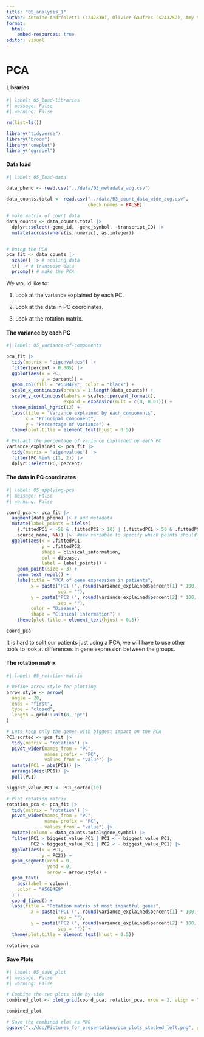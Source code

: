 ```yaml
---
title: "05_analysis_1"
author: Antoine Andréoletti (s242830), Olivier Gaufrès (s243252), Amy Surry (s201902), Lea Skytthe (s203531), Trine Søgaard (s204655)
format:
  html:
    embed-resources: true
editor: visual
---
```


# PCA

#### Libraries

```r
#| label: 05_load-libraries
#| message: False
#| warning: False

rm(list=ls())

library("tidyverse")
library("broom")
library("cowplot")
library("ggrepel")
```

#### Data load

```r
#| label: 05_load-data

data_pheno <- read.csv("../data/03_metadata_aug.csv")

data_counts.total <- read.csv("../data/03_count_data_wide_aug.csv", 
                              check.names = FALSE)

# make matrix of count data
data_counts <- data_counts.total |>
  dplyr::select(-gene_id, -gene_symbol, -transcript_ID) |>
  mutate(across(where(is.numeric), as.integer))


# Doing the PCA
pca_fit <- data_counts |>
  scale() |> # scaling data
  t() |> # transpose data
  prcomp() # make the PCA
```

We would like to:

1.  Look at the variance explained by each PC.

2.  Look at the data in PC coordinates.

3.  Look at the rotation matrix.

#### The variance by each PC

```r
#| label: 05_variance-of-components

pca_fit |>
  tidy(matrix = "eigenvalues") |>
  filter(percent > 0.005) |> 
  ggplot(aes(x = PC, 
             y = percent)) +
  geom_col(fill = "#56B4E9", color = "black") +
  scale_x_continuous(breaks = 1:length(data_counts)) +
  scale_y_continuous(labels = scales::percent_format(),
                     expand = expansion(mult = c(0, 0.01))) +
  theme_minimal_hgrid(12) +
  labs(title = "Variance explained by each components",
       x = "Principal Component",
       y = "Percentage of variance") +
  theme(plot.title = element_text(hjust = 0.5))

# Extract the percentage of variance explained by each PC
variance_explained <- pca_fit |>
  tidy(matrix = "eigenvalues") |>
  filter(PC %in% c(1, 2)) |>
  dplyr::select(PC, percent)

```

#### The data in PC coordinates

```r
#| label: 05_applying-pca
#| message: False
#| warning: False

coord_pca <- pca_fit |>
  augment(data_pheno) |> # add metadata
  mutate(label_points = ifelse(
    (.fittedPC1 < -50 & .fittedPC2 > 10) | (.fittedPC1 > 50 & .fittedPC2 > 15), 
    source_name, NA)) |>  #new variable to specify which points should be labeled
  ggplot(aes(x = .fittedPC1, 
             y = .fittedPC2, 
             shape = clinical_information,
             col = disease, 
             label = label_points)) + 
    geom_point(size = 3) + 
    geom_text_repel() +
    labs(title = "PCA of gene expression in patients",
         x = paste("PC1 (", round(variance_explained$percent[1] * 100, 2), "%)", 
                   sep = ""),
         y = paste("PC2 (", round(variance_explained$percent[2] * 100, 2), "%)", 
                   sep = ""), 
         color = "Disease", 
         shape = "Clinical information") +
    theme(plot.title = element_text(hjust = 0.5))

coord_pca
```

It is hard to split our patients just using a PCA, we will have to use other tools to look at differences in gene expression between the groups.

#### The rotation matrix

```r
#| label: 05_rotation-matrix

# Define arrow style for plotting
arrow_style <- arrow(
  angle = 20, 
  ends = "first", 
  type = "closed", 
  length = grid::unit(8, "pt")
)

# Lets keep only the genes with biggest impact on the PCA
PC1_sorted <- pca_fit |>
  tidy(matrix = "rotation") |>
  pivot_wider(names_from = "PC", 
              names_prefix = "PC", 
              values_from = "value") |> 
  mutate(PC1 = abs(PC1)) |> 
  arrange(desc(PC1)) |> 
  pull(PC1)

biggest_value_PC1 <- PC1_sorted[10]

# Plot rotation matrix
rotation_pca <- pca_fit |>
  tidy(matrix = "rotation") |>
  pivot_wider(names_from = "PC", 
              names_prefix = "PC", 
              values_from = "value") |>
  mutate(column = data_counts.total$gene_symbol) |> 
  filter(PC1 > biggest_value_PC1 | PC1 < - biggest_value_PC1,
         PC2 > biggest_value_PC1 | PC2 < - biggest_value_PC1) |> 
  ggplot(aes(x = PC1, 
             y = PC2)) +
  geom_segment(xend = 0, 
               yend = 0, 
               arrow = arrow_style) +
  geom_text(
    aes(label = column),
    color = "#56B4E9"
  ) +
  coord_fixed() +
  labs(title = "Rotation matrix of most impactful genes",
         x = paste("PC1 (", round(variance_explained$percent[1] * 100, 2), "%)", 
                   sep = ""),
         y = paste("PC2 (", round(variance_explained$percent[2] * 100, 2), "%)", 
                   sep = "")) + 
  theme(plot.title = element_text(hjust = 0.5))

rotation_pca
```

#### Save Plots

```r
#| label: 05_save_plot
#| message: False
#| warning: False

# Combine the two plots side by side
combined_plot <- plot_grid(coord_pca, rotation_pca, nrow = 2, align = "v")

combined_plot

# Save the combined plot as PNG
ggsave("../doc/Pictures_for_presentation/pca_plots_stacked_left.png", plot = combined_plot)
```
